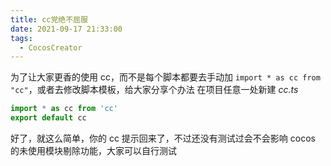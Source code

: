 ```yaml
---
title: cc党绝不屈服
date: 2021-09-17 21:33:00
tags:
  - CocosCreator
---
```


为了让大家更香的使用 cc，而不是每个脚本都要去手动加 `import * as cc from "cc"`，或者去修改脚本模板，给大家分享个办法
在项目任意一处新建 _cc.ts_

```javascript
import * as cc from 'cc'
export default cc
```

好了，就这么简单，你的 cc 提示回来了，不过还没有测试过会不会影响 cocos 的未使用模块剔除功能，大家可以自行测试
